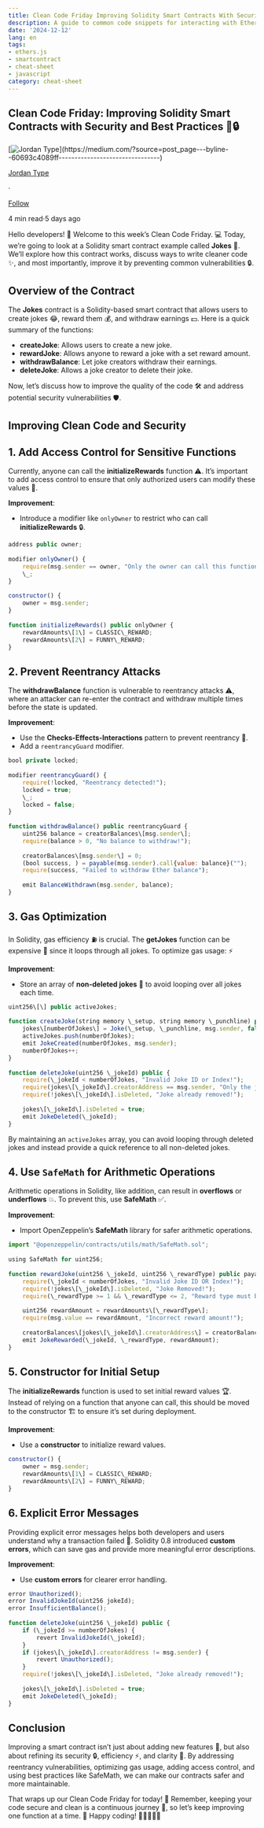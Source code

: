 ```yaml
---
title: Clean Code Friday Improving Solidity Smart Contracts With Security And Best Practices
description: A guide to common code snippets for interacting with Ethereum smart contracts using Clean Code Friday Improving Solid...
date: '2024-12-12'
lang: en
tags:
- ethers.js
- smartcontract
- cheat-sheet
- javascript
category: cheat-sheet
---
```



## Clean Code Friday: Improving Solidity Smart Contracts with Security and Best Practices 🚀🔒

[![Jordan Type](https://miro.medium.com/v2/resize:fill:88:88/0*-BxK6NvbOEXZ038-.)](https://medium.com/?source=post_page---byline--60693c4089ff--------------------------------)

[Jordan Type](https://medium.com/?source=post_page---byline--60693c4089ff--------------------------------)

·

[Follow](https://medium.com/m/signin?actionUrl=https%3A%2F%2Fmedium.com%2F_%2Fsubscribe%2Fuser%2Fc405a7ae1c25&operation=register&redirect=https%3A%2F%2Fjordanmuthemba.medium.com%2Fclean-code-friday-improving-solidity-smart-contracts-with-security-and-best-practices-60693c4089ff&user=Jordan+Type&userId=c405a7ae1c25&source=post_page-c405a7ae1c25--byline--60693c4089ff---------------------post_header-----------)

4 min read·5 days ago

Hello developers! 👋 Welcome to this week’s Clean Code Friday. 💻 Today, we’re going to look at a Solidity smart contract example called **Jokes** 🤡. We’ll explore how this contract works, discuss ways to write cleaner code ✨, and most importantly, improve it by preventing common vulnerabilities 🔒.

## Overview of the Contract

The **Jokes** contract is a Solidity-based smart contract that allows users to create jokes 😂, reward them 💰, and withdraw earnings 💵. Here is a quick summary of the functions:

*   **createJoke**: Allows users to create a new joke.
*   **rewardJoke**: Allows anyone to reward a joke with a set reward amount.
*   **withdrawBalance**: Let joke creators withdraw their earnings.
*   **deleteJoke**: Allows a joke creator to delete their joke.

Now, let’s discuss how to improve the quality of the code 🛠️ and address potential security vulnerabilities 🛡️.

## Improving Clean Code and Security

## 1\. Add Access Control for Sensitive Functions

Currently, anyone can call the **initializeRewards** function ⚠️. It’s important to add access control to ensure that only authorized users can modify these values 🔐.

**Improvement**:

*   Introduce a modifier like `onlyOwner` to restrict who can call **initializeRewards** 🔒.

```js
address public owner;  
  
modifier onlyOwner() {  
    require(msg.sender == owner, "Only the owner can call this function");  
    \_;  
}  
  
constructor() {  
    owner = msg.sender;  
}  
  
function initializeRewards() public onlyOwner {  
    rewardAmounts\[1\] = CLASSIC\_REWARD;  
    rewardAmounts\[2\] = FUNNY\_REWARD;  
}
```

## 2\. Prevent Reentrancy Attacks

The **withdrawBalance** function is vulnerable to reentrancy attacks ⚠️, where an attacker can re-enter the contract and withdraw multiple times before the state is updated.

**Improvement**:

*   Use the **Checks-Effects-Interactions** pattern to prevent reentrancy 🔄.
*   Add a `reentrancyGuard` modifier.

```js
bool private locked;  
  
modifier reentrancyGuard() {  
    require(!locked, "Reentrancy detected!");  
    locked = true;  
    \_;  
    locked = false;  
}  
  
function withdrawBalance() public reentrancyGuard {  
    uint256 balance = creatorBalances\[msg.sender\];  
    require(balance > 0, "No balance to withdraw!");  
  
    creatorBalances\[msg.sender\] = 0;  
    (bool success, ) = payable(msg.sender).call{value: balance}("");  
    require(success, "Failed to withdraw Ether balance");  
  
    emit BalanceWithdrawn(msg.sender, balance);  
}
```

## 3\. Gas Optimization

In Solidity, gas efficiency ⛽ is crucial. The **getJokes** function can be expensive 💸 since it loops through all jokes. To optimize gas usage: ⚡

**Improvement**:

*   Store an array of **non-deleted jokes** 📝 to avoid looping over all jokes each time.

```js
uint256\[\] public activeJokes;  
  
function createJoke(string memory \_setup, string memory \_punchline) public {  
    jokes\[numberOfJokes\] = Joke(\_setup, \_punchline, msg.sender, false);  
    activeJokes.push(numberOfJokes);  
    emit JokeCreated(numberOfJokes, msg.sender);  
    numberOfJokes++;  
}  
  
function deleteJoke(uint256 \_jokeId) public {  
    require(\_jokeId < numberOfJokes, "Invalid Joke ID or Index!");  
    require(jokes\[\_jokeId\].creatorAddress == msg.sender, "Only the joke creator can delete the joke!");  
    require(!jokes\[\_jokeId\].isDeleted, "Joke already removed!");  
  
    jokes\[\_jokeId\].isDeleted = true;  
    emit JokeDeleted(\_jokeId);  
}
```

By maintaining an `activeJokes` array, you can avoid looping through deleted jokes and instead provide a quick reference to all non-deleted jokes.

## 4\. Use `SafeMath` for Arithmetic Operations

Arithmetic operations in Solidity, like addition, can result in **overflows** or **underflows** 💥. To prevent this, use **SafeMath** ✅.

**Improvement**:

*   Import OpenZeppelin’s **SafeMath** library for safer arithmetic operations.

```js
import "@openzeppelin/contracts/utils/math/SafeMath.sol";  
  
using SafeMath for uint256;  
  
function rewardJoke(uint256 \_jokeId, uint256 \_rewardType) public payable {  
    require(\_jokeId < numberOfJokes, "Invalid Joke ID OR Index!");  
    require(!jokes\[\_jokeId\].isDeleted, "Joke Removed!");  
    require(\_rewardType >= 1 && \_rewardType <= 2, "Reward type must be between 1 and 2!");  
  
    uint256 rewardAmount = rewardAmounts\[\_rewardType\];  
    require(msg.value == rewardAmount, "Incorrect reward amount!");  
  
    creatorBalances\[jokes\[\_jokeId\].creatorAddress\] = creatorBalances\[jokes\[\_jokeId\].creatorAddress\].add(rewardAmount);  
    emit JokeRewarded(\_jokeId, \_rewardType, rewardAmount);  
}
```

## 5\. Constructor for Initial Setup

The **initializeRewards** function is used to set initial reward values 🏆. Instead of relying on a function that anyone can call, this should be moved to the constructor 🏗️ to ensure it’s set during deployment.

**Improvement**:

*   Use a **constructor** to initialize reward values.

```js
constructor() {  
    owner = msg.sender;  
    rewardAmounts\[1\] = CLASSIC\_REWARD;  
    rewardAmounts\[2\] = FUNNY\_REWARD;  
}
```

## 6\. Explicit Error Messages

Providing explicit error messages helps both developers and users understand why a transaction failed 🚫. Solidity 0.8 introduced **custom errors**, which can save gas and provide more meaningful error descriptions.

**Improvement**:

*   Use **custom errors** for clearer error handling.

```js
error Unauthorized();  
error InvalidJokeId(uint256 jokeId);  
error InsufficientBalance();  
  
function deleteJoke(uint256 \_jokeId) public {  
    if (\_jokeId >= numberOfJokes) {  
        revert InvalidJokeId(\_jokeId);  
    }  
    if (jokes\[\_jokeId\].creatorAddress != msg.sender) {  
        revert Unauthorized();  
    }  
    require(!jokes\[\_jokeId\].isDeleted, "Joke already removed!");  
  
    jokes\[\_jokeId\].isDeleted = true;  
    emit JokeDeleted(\_jokeId);  
}
```

## Conclusion

Improving a smart contract isn’t just about adding new features 🌟, but also about refining its security 🔒, efficiency ⚡, and clarity 📝. By addressing reentrancy vulnerabilities, optimizing gas usage, adding access control, and using best practices like SafeMath, we can make our contracts safer and more maintainable.

That wraps up our Clean Code Friday for today! 🎉 Remember, keeping your code secure and clean is a continuous journey 🚀, so let’s keep improving one function at a time. 💪 Happy coding! 🚀👨‍💻👩‍💻